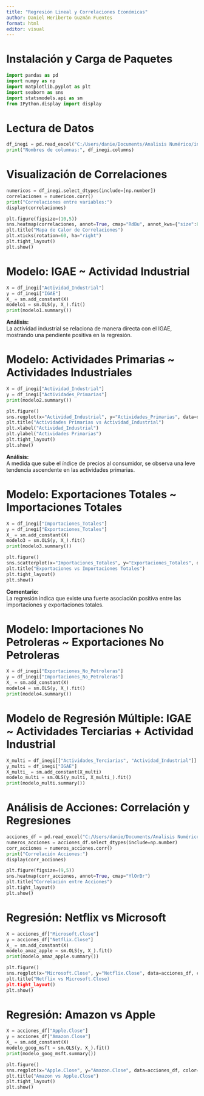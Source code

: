 ---
title: "Regresión Lineal y Correlaciones Económicas"
author: Daniel Heriberto Guzmán Fuentes 
format: html
editor: visual
---

# Instalación y Carga de Paquetes

```{python}
import pandas as pd
import numpy as np
import matplotlib.pyplot as plt
import seaborn as sns
import statsmodels.api as sm
from IPython.display import display
```

# Lectura de Datos

```{python}
df_inegi = pd.read_excel("C:/Users/danie/Documents/Analisis Numérico/inegi_subdata.xlsx")
print("Nombres de columnas:", df_inegi.columns)
```

# Visualización de Correlaciones

```{python}
numericos = df_inegi.select_dtypes(include=[np.number])
correlaciones = numericos.corr()
print("Correlaciones entre variables:")
display(correlaciones)

plt.figure(figsize=(10,5))
sns.heatmap(correlaciones, annot=True, cmap="RdBu", annot_kws={"size":8})
plt.title("Mapa de Calor de Correlaciones")
plt.xticks(rotation=60, ha="right")
plt.tight_layout()
plt.show()
```

# Modelo: IGAE \~ Actividad Industrial

```{python}
X = df_inegi["Actividad_Industrial"]
y = df_inegi["IGAE"]
X_ = sm.add_constant(X)
modelo1 = sm.OLS(y, X_).fit()
print(modelo1.summary())
```

**Análisis:**\
La actividad industrial se relaciona de manera directa con el IGAE, mostrando una pendiente positiva en la regresión.

# Modelo: Actividades Primarias \~ Actividades Industriales

```{python}
X = df_inegi["Actividad_Industrial"]
y = df_inegi["Actividades_Primarias"]
print(modelo2.summary())
```

```{python}
plt.figure()
sns.regplot(x="Actividad_Industrial", y="Actividades_Primarias", data=df_inegi, color="maroon", line_kws={"color":"black"})
plt.title("Actividades Primarias vs Actividad_Industrial")
plt.xlabel("Actividad_Industrial")
plt.ylabel("Actividades Primarias")
plt.tight_layout()
plt.show()
```

**Análisis:**\
A medida que sube el índice de precios al consumidor, se observa una leve tendencia ascendente en las actividades primarias.

# Modelo: Exportaciones Totales \~ Importaciones Totales

```{python}
X = df_inegi["Importaciones_Totales"]
y = df_inegi["Exportaciones_Totales"]
X_ = sm.add_constant(X)
modelo3 = sm.OLS(y, X_).fit()
print(modelo3.summary())
```

```{python}
plt.figure()
sns.scatterplot(x="Importaciones_Totales", y="Exportaciones_Totales", data=df_inegi, color="crimson")
plt.title("Exportaciones vs Importaciones Totales")
plt.tight_layout()
plt.show()
```

**Comentario:**\
La regresión indica que existe una fuerte asociación positiva entre las importaciones y exportaciones totales.

# Modelo: Importaciones No Petroleras \~ Exportaciones No Petroleras

```{python}
X = df_inegi["Exportaciones_No_Petroleras"]
y = df_inegi["Importaciones_No_Petroleras"]
X_ = sm.add_constant(X)
modelo4 = sm.OLS(y, X_).fit()
print(modelo4.summary())
```

# Modelo de Regresión Múltiple: IGAE \~ Actividades Terciarias + Actividad Industrial

```{python}
X_multi = df_inegi[["Actividades_Terciarias", "Actividad_Industrial"]]
y_multi = df_inegi["IGAE"]
X_multi_ = sm.add_constant(X_multi)
modelo_multi = sm.OLS(y_multi, X_multi_).fit()
print(modelo_multi.summary())
```

# Análisis de Acciones: Correlación y Regresiones

```{python}
acciones_df = pd.read_excel("C:/Users/danie/Documents/Analisis Numérico/Acciones Daniel H. T.3.xlsx")
numeros_acciones = acciones_df.select_dtypes(include=np.number)
corr_acciones = numeros_acciones.corr()
print("Correlación Acciones:")
display(corr_acciones)

plt.figure(figsize=(9,5))
sns.heatmap(corr_acciones, annot=True, cmap="YlOrBr")
plt.title("Correlación entre Acciones")
plt.tight_layout()
plt.show()
```

# Regresión: Netflix vs Microsoft

```{python}
X = acciones_df["Microsoft.Close"]
y = acciones_df["Netflix.Close"]
X_ = sm.add_constant(X)
modelo_amaz_apple = sm.OLS(y, X_).fit()
print(modelo_amaz_apple.summary())

plt.figure()
sns.regplot(x="Microsoft.Close", y="Netflix.Close", data=acciones_df, color="forestgreen", line_kws={"color":"red"})
plt.title("Netflix vs Microsoft.Close)
plt.tight_layout()
plt.show()
```

# Regresión: Amazon vs Apple

```{python}
X = acciones_df["Apple.Close"]
y = acciones_df["Amazon.Close"]
X_ = sm.add_constant(X)
modelo_goog_msft = sm.OLS(y, X_).fit()
print(modelo_goog_msft.summary())

plt.figure()
sns.regplot(x="Apple.Close", y="Amazon.Close", data=acciones_df, color="indigo", line_kws={"color":"goldenrod"})
plt.title("Amazon vs Apple.Close")
plt.tight_layout()
plt.show()
```
